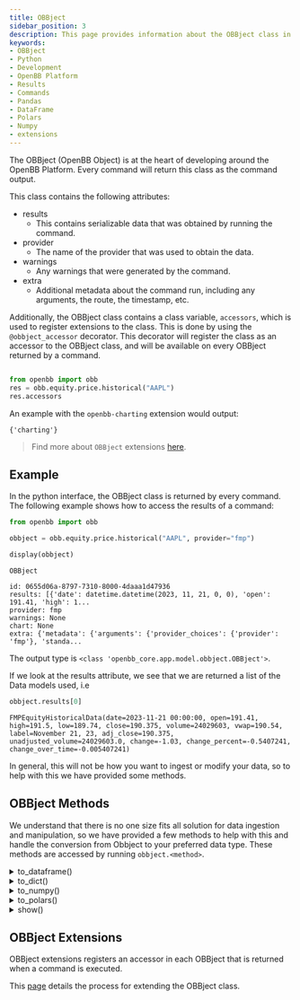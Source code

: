 ```yaml
---
title: OBBject
sidebar_position: 3
description: This page provides information about the OBBject class in the OpenBB Platform.  This class provides the interface to interact with commands
keywords:
- OBBject
- Python
- Development
- OpenBB Platform
- Results
- Commands
- Pandas
- DataFrame
- Polars
- Numpy
- extensions
---
```



<HeadTitle title="OBBject - Developer Guidelines - Development | OpenBB Platform Docs" />

The OBBject (OpenBB Object) is at the heart of developing around the OpenBB Platform. Every command will return this class as the command output.

This class contains the following attributes:

- results
  - This contains serializable data that was obtained by running the command.
- provider
  - The name of the provider that was used to obtain the data.
- warnings
  - Any warnings that were generated by the command.
- extra
  - Additional metadata about the command run, including any arguments, the route, the timestamp, etc.

Additionally, the OBBject class contains a class variable, `accessors`, which is used to register extensions to the class. This is done by using the `@obbject_accessor` decorator. This decorator will register the class as an accessor to the OBBject class, and will be available on every OBBject returned by a command.

```python

from openbb import obb
res = obb.equity.price.historical("AAPL")
res.accessors
```

An example with the `openbb-charting` extension would output:

```console
{'charting'}
```

> Find more about `OBBject` extensions [here](/platform/user_guides/basic_response).

## Example

In the python interface, the OBBject class is returned by every command. The following example shows how to access the results of a command:

```python
from openbb import obb

obbject = obb.equity.price.historical("AAPL", provider="fmp")

display(obbject)
```

```console
OBBject

id: 0655d06a-8797-7310-8000-4daaa1d47936
results: [{'date': datetime.datetime(2023, 11, 21, 0, 0), 'open': 191.41, 'high': 1...
provider: fmp
warnings: None
chart: None
extra: {'metadata': {'arguments': {'provider_choices': {'provider': 'fmp'}, 'standa...
```

The output type is `<class 'openbb_core.app.model.obbject.OBBject'>`.

If we look at the results attribute, we see that we are returned a list of the Data models used, i.e

```python
obbject.results[0]
```

```console
FMPEquityHistoricalData(date=2023-11-21 00:00:00, open=191.41, high=191.5, low=189.74, close=190.375, volume=24029603, vwap=190.54, label=November 21, 23, adj_close=190.375, unadjusted_volume=24029603.0, change=-1.03, change_percent=-0.5407241, change_over_time=-0.005407241)
```

In general, this will not be how you want to ingest or modify your data, so to help with this we have provided some methods.

## OBBject Methods

We understand that there is no one size fits all solution for data ingestion and manipulation, so we have provided a few methods to help with this and handle the conversion from Obbject to your preferred data type. These methods are accessed by running `obbject.<method>`.

<details>
<summary mdxType="summary">to_dataframe()</summary>

One of the most popular libraries for python data manipulation, this method will return a pandas dataframe with the results.

We have designed this function to work with various data structures we have encountered. Given the time series nature of the data, we set the index to be `date` if that column appears in the models.

This also has the shorter alias `to_df()`.

```python
type(obb.equity.price.historical("AAPL", provider="fmp").to_dataframe())
```

```console
<class 'pandas.core.frame.DataFrame'>
```

</details>

<details>
<summary mdxType="summary">to_dict()</summary>

A very common data structure is to return the data in a dictionary. This model provides an interface to do so, with options to return the dictionary in different orientations, just as in the pandas `to_dict()` method. The default method will return a dictionary that allows you to index to obtain data:

```python
to_dict = obb.equity.price.historical("AAPL", provider="fmp").to_dict()["open"][:10]
```

```console
[150.16, 148.13, 149.45, 148.31, 145.14, 144.29, 141.4, 148.21, 145.96, 147.77]
```

Orienting as records will give you a list of dictionaries, commonly used in JSON data structures:

```python
obb.equity.price.historical("AAPL", provider="fmp").to_dict("records")[0]
```

```python
{'date': datetime.date(2023, 3, 6),
 'open': 153.79,
 'high': 156.3,
 'low': 153.46,
 'close': 153.83,
 'volume': 87558000,
 'vwap': 154.53,
 'label': 'March 06, 23',
 'adj_close': 153.01,
 'unadjusted_volume': 87558000.0,
 'change': 0.04,
 'change_percent': 0.02600949,
 'change_over_time': 0.0002600949}
```

</details>

<details>
<summary mdxType="summary">to_numpy()</summary>

Returns numpy arrays of the results. Note that this loses the column names, so you will need to index the array to obtain the data.

```python
to_numpy = obb.equity.price.historical("AAPL", provider="fmp").to_numpy()[:1]
```

```console
[
  [datetime.date(2023, 5, 19), 176.39, 176.39, 174.94, 175.16,
  55809475, 175.72, 174.23, 55809475.0, -1.23, -0.0069732]
],
...
```

</details>

<details>
<summary mdxType="summary">to_polars()</summary>

Growing in popularity, polars is a blazingly fast dataframe library. This method will return a polars dataframe.

Note that we do not include polars in the core dependency tree, so it needs to be installed separately.
</details>

<details>
<summary mdxType="summary">show()</summary>

When a charting extension is installed, this method will display the chart if it was computed during the execution of the command, by setting the `chart` parameter to `True`.

</details>

## OBBject Extensions

OBBject extensions registers an accessor in each OBBject that is returned when a command is executed.

This [page](/platform/user_guides/add_obbject_extension) details the process for extending the OBBject class.

